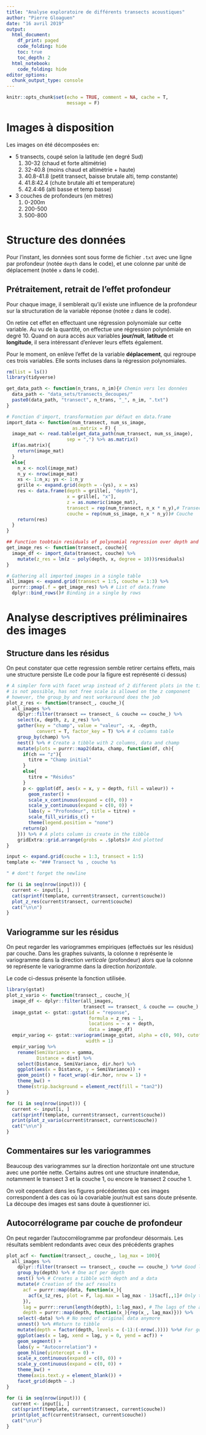 ```yaml
---
title: "Analyse exploratoire de différents transects acoustiques"
author: "Pierre Gloaguen"
date: "16 avril 2019"
output:
  html_document:
    df_print: paged
    code_folding: hide
    toc: true
    toc_depth: 2
  html_notebook:
    code_folding: hide
editor_options:
  chunk_output_type: console
---
```


```r
knitr::opts_chunk$set(echo = TRUE, comment = NA, cache = T,
                      message = F)
```

# Images à disposition

Les images on été décomposées en:

- 5 transects, coupé selon la latitude (en degré Sud)
    1. 30-32 (chaud et forte altimétrie)
    2. 32-40.8 (moins chaud et altimétrie + haute)
    3. 40.8-41.8 (petit transect, baisse brutale alti, temp constante)
    4. 41.8:42.4 (chute brutale alti et temperature)
    5. 42.4:46 (alti basse et temp basse)

- 3 couches de profondeurs (en mètres)
    1. 0-200m
    2. 200-500
    3. 500-800

# Structure des données

Pour l'instant, les données sont sous forme de fichier `.txt` avec une ligne
par profondeur (notée `depth` dans le code), et une colonne par unité de déplacement (notée `x` dans le code).

## Prétraitement, retrait de l'effet profondeur

Pour chaque image, il semblerait qu'il existe une influence de la profondeur
sur la structuration de la variable réponse (notée `z` dans le code).

On retire cet effet en effectuant une régression polynomiale sur cette variable.
Au vu de la quantité, on effectue une régression polynômiale en degré 10.
Quand on aura accès aux variables **jour/nuit**, **latitude** et **longitude**,
il sera intéressant d'enlever leurs effets également. 

Pour le moment, on enlève l'effet de la variable **déplacement**, qui regroupe 
ces trois variables. Elle sonts incluses dans la régression polynomiales.

```r
rm(list = ls())
library(tidyverse)

get_data_path <- function(n_trans, n_im){# Chemin vers les données
  data_path <- "data_sets/transects_decoupes/"
  paste0(data_path, "transect", n_trans, "_", n_im, ".txt")
}

# Fonction d'import, transformation par défaut en data.frame
import_data <- function(num_transect, num_ss_image,
                        as.matrix = F) {
  image_mat <- read.table(get_data_path(num_transect, num_ss_image),
                      sep = ",") %>% as.matrix()
  if(as.matrix){
    return(image_mat)
  }
  else{
    n_x <- ncol(image_mat)
    n_y <- nrow(image_mat)
    xs <- 1:n_x; ys <- 1:n_y
    grille <- expand.grid(depth = -(ys), x = xs)
    res <- data.frame(depth = grille[, "depth"],
                      x = grille[, "x"],
                      z = as.numeric(image_mat),
                      transect = rep(num_transect, n_x * n_y),# Transect
                      couche = rep(num_ss_image, n_x * n_y))# Couche
    return(res)
  }
}

## Function toobtain residuals of polynomial regression over depth and x
get_image_res <- function(transect, couche){
  image_df <- import_data(transect, couche) %>% 
    mutate(z_res = lm(z ~ poly(depth, x, degree = 10))$residuals)
}
```

```r
# Gathering all imported images in a single table
all_images <- expand.grid(transect = 1:5, couche = 1:3) %>% 
  purrr::pmap(.f = get_image_res) %>% # List of data.frame
  dplyr::bind_rows()# Binding in a single by rows
```

# Analyse descriptives préliminaires des images

## Structure dans les résidus {.tabset}
On peut constater que cette regression semble retirer certains effets, mais
une structure persiste (Le code pour la figure est représenté ci dessus)

```r
# A simpler form with facet wrap instead of 2 different plots in the tibble
# is not possible, has not free scale is allowed on the z component
# however, the group_by and nest workaround does the job
plot_z_res <- function(transect_, couche_){
  all_images %>% 
    dplyr::filter(transect == transect_ & couche == couche_) %>% 
    select(x, depth, z, z_res) %>%
    gather(key = "champ", value = "valeur", -x, -depth, 
           convert = T, factor_key = T) %>% # 4 columns table
    group_by(champ) %>% 
    nest() %>% # Create a tibble with 2 columns, data and champ
    mutate(plots = purrr::map2(data, champ, function(df, ch){
      if(ch == "z"){
        titre = "Champ initial"
      }
      else{
        titre = "Résidus"
      }
      p <- ggplot(df, aes(x = x, y = depth, fill = valeur)) +
        geom_raster() +
        scale_x_continuous(expand = c(0, 0)) +
        scale_y_continuous(expand = c(0, 0)) +
        labs(y = "Profondeur", title = titre) + 
        scale_fill_viridis_c() +
        theme(legend.position = "none")
      return(p)
    })) %>% # A plots column is create in the tibble
    gridExtra::grid.arrange(grobs = .$plots)# And plotted
}

```

```r
input <- expand.grid(couche = 1:3, transect = 1:5)
template <- "### Transect %s , couche %s

" # dont't forget the newline
```

```r
for (i in seq(nrow(input))) {
  current <- input[i, ]
  cat(sprintf(template, current$transect, current$couche))
  plot_z_res(current$transect, current$couche)
  cat("\n\n")
}
```

## Variogramme sur les résidus {.tabset}

On peut regarder les variogrammes empiriques (effectués sur les résidus) par couche. Dans les graphes suivants,
la colonne `0` représente le variogramme dans la direction *verticale* (profondeur)
alors que la colonne `90` représente le variogramme dans la direction *horizontale*.

Le code ci-dessus présente la fonction utilisée.

```r
library(gstat)
plot_z_vario <- function(transect_, couche_){
  image_df <- dplyr::filter(all_images,
                            transect == transect_ & couche == couche_)
  image_gstat <- gstat::gstat(id = "reponse",
                              formula = z_res ~ 1,
                              locations = ~ x + depth,
                              data = image_df)
  empir_variog <- gstat::variogram(image_gstat, alpha = c(0, 90), cutoff = 50,
                             width = 1)
  empir_variog %>% 
    rename(SemiVariance = gamma,
           Distance = dist) %>% 
    select(Distance, SemiVariance, dir.hor) %>% 
    ggplot(aes(x = Distance, y = SemiVariance)) +
    geom_point() + facet_wrap(~dir.hor, nrow = 1) +
    theme_bw() +
    theme(strip.background = element_rect(fill = "tan2"))
}
```

```r
for (i in seq(nrow(input))) {
  current <- input[i, ]
  cat(sprintf(template, current$transect, current$couche))
  print(plot_z_vario(current$transect, current$couche))
  cat("\n\n")
}
```

## Commentaires sur les variogrammes

Beaucoup des variogrammes sur la direction horizontale ont une structure avec une portée
nette. Certains autres ont une structure innatendue, notamment le transect 3 
et la couche 1, ou encore le transect 2 couche 1.

On voit cependant dans les figures précédentes que ces images correspondent à des cas 
où la covariable jour/nuit est sans doute présente. La découpe des images est sans 
doute à questionner ici.

## Autocorrélograme par couche de profondeur {.tabset}

On peut regarder l'autocorrélogramme par profondeur désormais.
Les résultats semblent redondants avec ceux des précédents graphes

```r
plot_acf <- function(transect_, couche_, lag_max = 100){
  all_images %>% 
    dplyr::filter(transect == transect_, couche == couche_) %>%# Good lines
    group_by(depth) %>% # One acf per depth
    nest() %>% # Creates a tibble with depth and a data
    mutate(# Creation of the acf results
      acf = purrr::map(data, function(x_){
        acf(x_$z_res, plot = F, lag.max = lag_max - 1)$acf[,,1]# Only the comp
      }),
      lag = purrr::rerun(length(depth), 1:lag_max), # The lags of the acg
      depth = purrr::map(depth, function(x_){rep(x_, lag_max)})) %>% 
    select(-data) %>% # No need of original data anymore
    unnest() %>% #Return to tibble
    mutate(depth = factor(depth, levels = (-1):(-nrow(.)))) %>%# For good order 
    ggplot(aes(x = lag, xend = lag, y = 0, yend = acf)) +
    geom_segment() + 
    labs(y = "Autocorrelation") +
    geom_hline(yintercept = 0) +
    scale_x_continuous(expand = c(0, 0)) +
    scale_y_continuous(expand = c(0, 0)) +
    theme_bw() + 
    theme(axis.text.y = element_blank()) +
    facet_grid(depth ~ .)
}
```

```r
for (i in seq(nrow(input))) {
  current <- input[i, ]
  cat(sprintf(template, current$transect, current$couche))
  print(plot_acf(current$transect, current$couche))
  cat("\n\n")
}
```